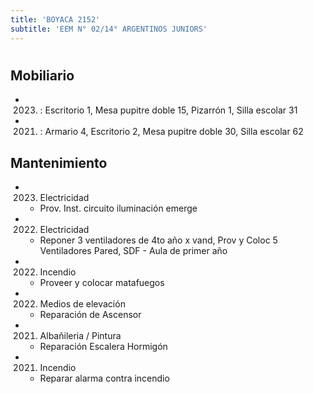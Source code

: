```yaml
---
title: 'BOYACA 2152'
subtitle: 'EEM N° 02/14° ARGENTINOS JUNIORS'
---
```


#


## Mobiliario

*  (2023) : Escritorio 1, Mesa pupitre doble 15, Pizarrón 1, Silla escolar 31 

*  (2021) : Armario 4, Escritorio 2, Mesa pupitre doble 30, Silla escolar 62 





## Mantenimiento

*  (2023) Electricidad 
    + Prov. Inst.  circuito iluminación emerge

*  (2022) Electricidad 
    + Reponer 3 ventiladores de 4to año x vand, Prov y Coloc 5 Ventiladores Pared, SDF - Aula de primer año

*  (2022) Incendio 
    + Proveer y colocar matafuegos

*  (2022) Medios de elevación 
    + Reparación de Ascensor

*  (2021) Albañileria / Pintura 
    + Reparación Escalera Hormigón

*  (2021) Incendio 
    + Reparar alarma contra incendio



